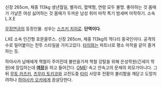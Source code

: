 신장 265cm, 체중 113kg
생년월일, 별자리, 혈액형, 연령 모두 불명.
좋아하는 것 몸매가 가냘픈 여성
싫어하는 것 몸매가 두꺼운 남성
취미 마작
특기 밤새며 마작하기.
소속 L.X.E

[[무장연금]]의 등장인물. 성우는 [[스즈키 치히로]]. '''단역이다'''.

LXE 소속 인간형 호문클루스. 신장 265cm, 체중 113kg의 꺽다리 중국인이다. 공격의 수로 밀어붙이는 전투 스타일을 가지고있다. [[타이]]와는 파트너로 평소 마작을 같이 즐겨하는 듯.

하야사카 남매에게 핵철이 주어진데 불만을가져 핵철 강탈을 위해 은성학원(긴세이 학원)에 잠입하는데 '''[[여장]]'''을 하고 들어간다. [[OME]]! 속고 안속고의 문제의 외모가아니다. 그 뒤 [[무토 카즈키]], [[츠무라 토키코]]와 교전도중 [[타이]] 사망후 전황의 불리함을 깨닫고 도망치려하나 [[하야사카 오카]]에게 끔살당한다.

